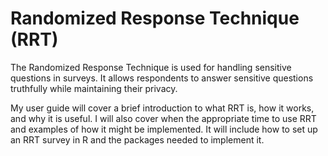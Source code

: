 # Randomized Response Technique (RRT)

The Randomized Response Technique is used for handling sensitive questions in surveys. It allows respondents to answer sensitive questions truthfully while maintaining their privacy. 

My user guide will cover a brief introduction to what RRT is, how it works, and why it is useful. I will also cover when the appropriate time to use RRT and examples of how it might be implemented. It will include how to set up an RRT survey in R and the packages needed to implement it. 

